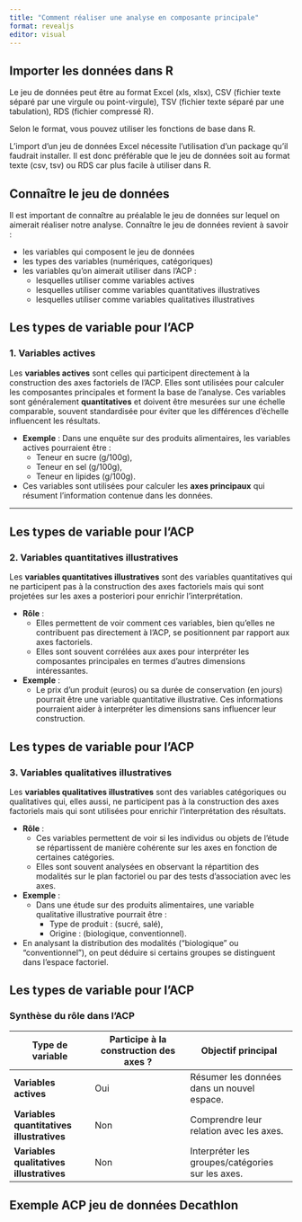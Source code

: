 ```yaml
---
title: "Comment réaliser une analyse en composante principale"
format: revealjs
editor: visual
---
```


## Importer les données dans R 

Le jeu de données peut être au format Excel (xls, xlsx), CSV (fichier texte séparé par une virgule ou point-virgule), TSV (fichier texte séparé par une tabulation), RDS (fichier compressé R). 

Selon le format, vous pouvez utiliser les fonctions de base dans R.

L'import d'un jeu de données Excel nécessite l'utilisation d'un package qu'il faudrait installer. Il est donc préférable que le jeu de données soit au format texte (csv, tsv) ou RDS car plus facile à utiliser dans R.

## Connaître le jeu de données

Il est important de connaître au préalable le jeu de données sur lequel on aimerait réaliser notre analyse. 
Connaître le jeu de données revient à savoir : 

- les variables qui composent le jeu de données  
- les types des variables (numériques, catégoriques)  
- les variables qu'on aimerait utiliser dans l'ACP :  
    - lesquelles utiliser comme variables actives  
    - lesquelles utiliser comme variables quantitatives illustratives  
    - lesquelles utiliser comme variables qualitatives illustratives  
    

## Les types de variable pour l'ACP 


### 1. **Variables actives**
Les **variables actives** sont celles qui participent directement à la construction des axes factoriels de l'ACP. Elles sont utilisées pour calculer les composantes principales et forment la base de l'analyse. Ces variables sont généralement **quantitatives** et doivent être mesurées sur une échelle comparable, souvent standardisée pour éviter que les différences d'échelle influencent les résultats.

- **Exemple** : Dans une enquête sur des produits alimentaires, les variables actives pourraient être :
  - Teneur en sucre (g/100g),
  - Teneur en sel (g/100g),
  - Teneur en lipides (g/100g).

- Ces variables sont utilisées pour calculer les **axes principaux** qui résument l'information contenue dans les données.

---

## Les types de variable pour l'ACP 

### 2. **Variables quantitatives illustratives**
Les **variables quantitatives illustratives** sont des variables quantitatives qui ne participent pas à la construction des axes factoriels mais qui sont projetées sur les axes a posteriori pour enrichir l'interprétation.

- **Rôle** :
  - Elles permettent de voir comment ces variables, bien qu'elles ne contribuent pas directement à l'ACP, se positionnent par rapport aux axes factoriels.
  - Elles sont souvent corrélées aux axes pour interpréter les composantes principales en termes d'autres dimensions intéressantes.

- **Exemple** :
  - Le prix d’un produit (euros) ou sa durée de conservation (en jours) pourrait être une variable quantitative illustrative. Ces informations pourraient aider à interpréter les dimensions sans influencer leur construction.

## Les types de variable pour l'ACP 

### 3. **Variables qualitatives illustratives**
Les **variables qualitatives illustratives** sont des variables catégoriques ou qualitatives qui, elles aussi, ne participent pas à la construction des axes factoriels mais qui sont utilisées pour enrichir l'interprétation des résultats.

- **Rôle** :
  - Ces variables permettent de voir si les individus ou objets de l’étude se répartissent de manière cohérente sur les axes en fonction de certaines catégories.
  - Elles sont souvent analysées en observant la répartition des modalités sur le plan factoriel ou par des tests d’association avec les axes.

- **Exemple** :
  - Dans une étude sur des produits alimentaires, une variable qualitative illustrative pourrait être :
    - Type de produit : (sucré, salé),
    - Origine : (biologique, conventionnel).

- En analysant la distribution des modalités ("biologique" ou "conventionnel"), on peut déduire si certains groupes se distinguent dans l’espace factoriel.

## Les types de variable pour l'ACP 

### Synthèse du rôle dans l'ACP

| Type de variable                | Participe à la construction des axes ? | Objectif principal                           |
|----------------------------------|----------------------------------------|---------------------------------------------|
| **Variables actives**            | Oui                                    | Résumer les données dans un nouvel espace.   |
| **Variables quantitatives illustratives** | Non                                    | Comprendre leur relation avec les axes.      |
| **Variables qualitatives illustratives**  | Non                                    | Interpréter les groupes/catégories sur les axes.|


## Exemple ACP jeu de données Decathlon

